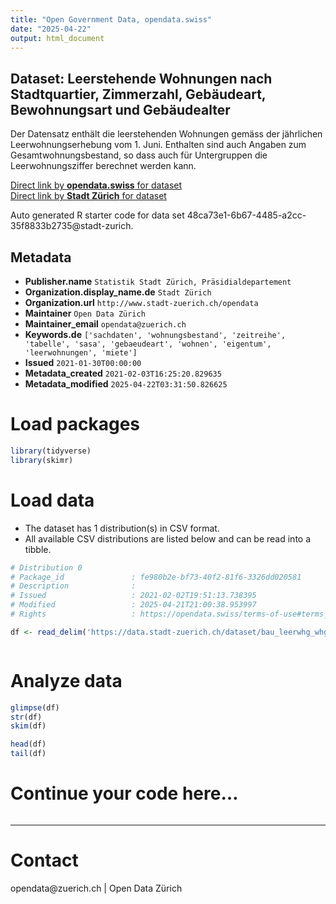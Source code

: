 ```yaml
---
title: "Open Government Data, opendata.swiss"
date: "2025-04-22"
output: html_document
---
```


## Dataset: Leerstehende Wohnungen nach Stadtquartier, Zimmerzahl, Gebäudeart, Bewohnungsart und Gebäudealter

Der Datensatz enthält die leerstehenden Wohnungen gemäss der jährlichen Leerwohnungserhebung vom 1. Juni. Enthalten sind auch Angaben zum Gesamtwohnungsbestand, so dass auch für Untergruppen die Leerwohnungsziffer berechnet werden kann.

[Direct link by **opendata.swiss** for dataset](https://opendata.swiss/de/dataset/leerstehende-wohnungen-nach-stadtquartier-zimmerzahl-gebaudeart-bewohnungsart-und-gebaudealter)<br>
[Direct link by **Stadt Zürich** for dataset](https://data.stadt-zuerich.ch/dataset/bau_leerwhg_whg_quartier_zizahl_efh_nb_we_od5427)

Auto generated R starter code for data set 48ca73e1-6b67-4485-a2cc-35f8833b2735@stadt-zurich.

## Metadata

- **Publisher.name** `Statistik Stadt Zürich, Präsidialdepartement`
- **Organization.display_name.de** `Stadt Zürich`
- **Organization.url** `http://www.stadt-zuerich.ch/opendata`
- **Maintainer** `Open Data Zürich`
- **Maintainer_email** `opendata@zuerich.ch`
- **Keywords.de** `['sachdaten', 'wohnungsbestand', 'zeitreihe', 'tabelle', 'sasa', 'gebaeudeart', 'wohnen', 'eigentum', 'leerwohnungen', 'miete']`
- **Issued** `2021-01-30T00:00:00`
- **Metadata_created** `2021-02-03T16:25:20.829635`
- **Metadata_modified** `2025-04-22T03:31:50.826625`


# Load packages

```r

library(tidyverse)
library(skimr)

```

# Load data

-   The dataset has 1 distribution(s) in CSV format.
-   All available CSV distributions are listed below and can be read into a tibble.

```r

# Distribution 0
# Package_id               : fe980b2e-bf73-40f2-81f6-3326dd020581
# Description              : 
# Issued                   : 2021-02-02T19:51:13.738395
# Modified                 : 2025-04-21T21:00:38.953997
# Rights                   : https://opendata.swiss/terms-of-use#terms_open

df <- read_delim('https://data.stadt-zuerich.ch/dataset/bau_leerwhg_whg_quartier_zizahl_efh_nb_we_od5427/download/BAU542OD5427.csv')



```

# Analyze data

```r

glimpse(df)
str(df)
skim(df)

head(df)
tail(df)

```

# Continue your code here...

```r

```

------------------------------------------------------------------------

# Contact

opendata@zuerich.ch | Open Data Zürich
